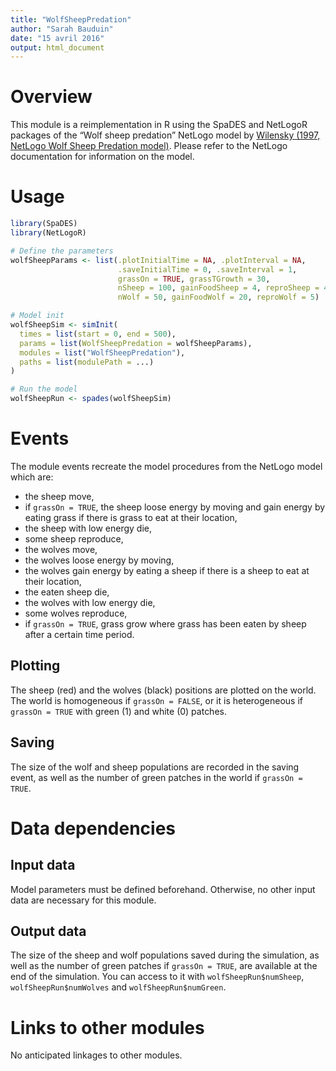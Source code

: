 ```yaml
---
title: "WolfSheepPredation"
author: "Sarah Bauduin"
date: "15 avril 2016"
output: html_document
---
```


# Overview

This module is a reimplementation in R using the SpaDES and NetLogoR packages of the "Wolf sheep predation" NetLogo model by [Wilensky (1997, NetLogo Wolf Sheep Predation model)](http://ccl.northwestern.edu/netlogo/models/WolfSheepPredation). Please refer to the NetLogo documentation for information on the model.

# Usage

```r

library(SpaDES)
library(NetLogoR)

# Define the parameters
wolfSheepParams <- list(.plotInitialTime = NA, .plotInterval = NA,
                        .saveInitialTime = 0, .saveInterval = 1,
                        grassOn = TRUE, grassTGrowth = 30,
                        nSheep = 100, gainFoodSheep = 4, reproSheep = 4,
                        nWolf = 50, gainFoodWolf = 20, reproWolf = 5)

# Model init
wolfSheepSim <- simInit(
  times = list(start = 0, end = 500),
  params = list(WolfSheepPredation = wolfSheepParams),
  modules = list("WolfSheepPredation"),
  paths = list(modulePath = ...)
)

# Run the model
wolfSheepRun <- spades(wolfSheepSim)
```

# Events

The module events recreate the model procedures from the NetLogo model which are:

* the sheep move,
* if `grassOn = TRUE`, the sheep loose energy by moving and gain energy by eating grass if there is grass to eat at their location,
* the sheep with low energy die,
* some sheep reproduce,
* the wolves move,
* the wolves loose energy by moving,
* the wolves gain energy by eating a sheep if there is a sheep to eat at their location,
* the eaten sheep die,
* the wolves with low energy die,
* some wolves reproduce,
* if `grassOn = TRUE`, grass grow where grass has been eaten by sheep after a certain time period.

## Plotting

The sheep (red) and the wolves (black) positions are plotted on the world. The world is homogeneous if `grassOn = FALSE`, or it is heterogeneous if `grassOn = TRUE` with green (1) and white (0) patches.

## Saving

The size of the wolf and sheep populations are recorded in the saving event, as well as the number of green patches in the world if `grassOn = TRUE`. 

# Data dependencies

## Input data

Model parameters must be defined beforehand. Otherwise, no other input data are necessary for this module.

## Output data

The size of the sheep and wolf populations saved during the simulation, as well as the number of green patches if `grassOn = TRUE`, are available at the end of the simulation. 
You can access to it with `wolfSheepRun$numSheep`, `wolfSheepRun$numWolves` and `wolfSheepRun$numGreen`.

# Links to other modules

No anticipated linkages to other modules.

